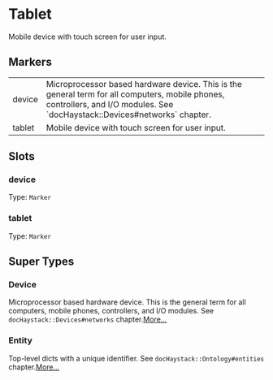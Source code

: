 # Tablet
Mobile device with touch screen for user input.
## Markers
<table>
<tbody>
<tr>
<td className='p-2 align-top'><span className='bg-sky-200 rounded-md px-3 py-1 text-sky-700 block font-semibold text-center text-sm'>device </span></td>
<td className='p-2 align-top'>Microprocessor based hardware device.  This is the general term for all computers, mobile phones, controllers, and I/O modules. See `docHaystack::Devices#networks` chapter.</td>
</tr>
<tr>
<td className='p-2 align-top'><span className='bg-sky-200 rounded-md px-3 py-1 text-sky-700 block font-semibold text-center text-sm'>tablet </span></td>
<td className='p-2 align-top'>Mobile device with touch screen for user input.</td>
</tr>
</tbody>
</table>

## Slots

### device
Type: `Marker`

### tablet
Type: `Marker`



## Super Types
### Device
Microprocessor based hardware device.  This is the general term for
all computers, mobile phones, controllers, and I/O modules.
See `docHaystack::Devices#networks` chapter.[More...](/ph/entities/Device)

### Entity
Top-level dicts with a unique identifier.
See `docHaystack::Ontology#entities` chapter.[More...](/ph/entities/Entity)


